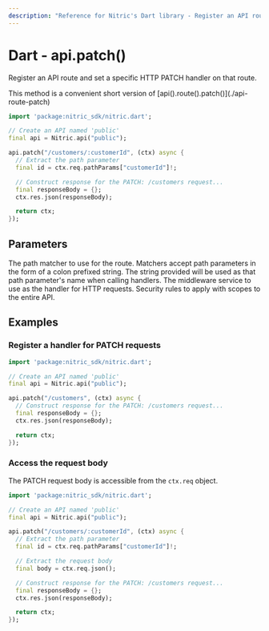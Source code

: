 ```yaml
---
description: "Reference for Nitric's Dart library - Register an API route and set a specific HTTP PATCH handler on that route."
---
```


# Dart - api.patch()

Register an API route and set a specific HTTP PATCH handler on that route.

<Note>
  This method is a convenient short version of
  [api().route().patch()](./api-route-patch)
</Note>

```dart
import 'package:nitric_sdk/nitric.dart';

// Create an API named 'public'
final api = Nitric.api("public");

api.patch("/customers/:customerId", (ctx) async {
  // Extract the path parameter
  final id = ctx.req.pathParams["customerId"]!;

  // Construct response for the PATCH: /customers request...
  final responseBody = {};
  ctx.res.json(responseBody);

  return ctx;
});
```

## Parameters

<Properties>
  <Property name="match" required type="String">
    The path matcher to use for the route. Matchers accept path parameters in
    the form of a colon prefixed string. The string provided will be used as
    that path parameter's name when calling handlers.
  </Property>
  <Property name="handler" required type="HttpHandler">
    The middleware service to use as the handler for HTTP requests.
  </Property>
  <Property name="security" type="List<OidcOptions>">
    Security rules to apply with scopes to the entire API.
  </Property>
</Properties>

## Examples

### Register a handler for PATCH requests

```dart
import 'package:nitric_sdk/nitric.dart';

// Create an API named 'public'
final api = Nitric.api("public");

api.patch("/customers", (ctx) async {
  // Construct response for the PATCH: /customers request...
  final responseBody = {};
  ctx.res.json(responseBody);

  return ctx;
});
```

### Access the request body

The PATCH request body is accessible from the `ctx.req` object.

```dart
import 'package:nitric_sdk/nitric.dart';

// Create an API named 'public'
final api = Nitric.api("public");

api.patch("/customers/:customerId", (ctx) async {
  // Extract the path parameter
  final id = ctx.req.pathParams["customerId"]!;

  // Extract the request body
  final body = ctx.req.json();

  // Construct response for the PATCH: /customers request...
  final responseBody = {};
  ctx.res.json(responseBody);

  return ctx;
});
```
